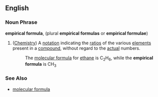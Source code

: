 ==English==

===Noun Phrase===
'''empirical formula''', (plural '''empirical formulas''' or '''empirical formulae''')

# ([[Chemistry]]) A [[notation]] indicating the [[ratio]]s of the various [[element]]s present in a [[compound]], without regard to the [[actual]] numbers.
#: The [[molecular formula]] for [[ethane]] is C<sub>2</sub>H<sub>6</sub>, while the '''empirical formula''' is CH<sub>3</sub>

===See Also===
*[[molecular formula]]